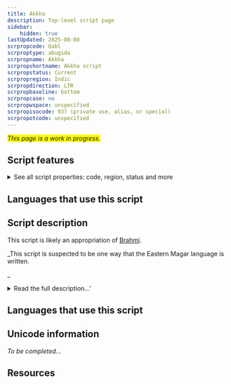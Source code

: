 ```yaml
---
title: Akkha
description: Top-level script page
sidebar:
    hidden: true
lastUpdated: 2025-08-08
scrpropcode: Qabl
scrproptype: abugida
scrpropname: Akkha
scrpropshortname: Akkha script
scrpropstatus: Current
scrpropregion: Indic
scrpropdirection: LTR
scrpropbaseline: bottom
scrpropcase: no
scrpropwspace: unspecified
scrpropisocode: 937 (private use, alias, or special)
scrpropotcode: unspecified
---
```


<span style='background-color:yellow'>_This page is a work in progress._</span>


## Script features

<details>
<summary> See all script properties: code, region, status and more</summary>
<ScriptInfo />
</details>

## Languages that use this script

<WsList script='Qabl' wsMax='5' />

## Script description

This script is likely an appropriation of [Brahmi](/scrlang/script-brah).

_This script is suspected to be one way that the Eastern Magar language is written. 

_

<details>
<summary>Read the full description...'</summary>It is not currently recognized by [ISO 15924](http://www.unicode.org/iso15924/), but is included in ScriptSource for research purposes. If you have any information on this script, please add the information to the site. Your contributions can be a great help in refining and expanding the ISO 15924 standard.
</details>

## Languages that use this script

<WsList script='Qabl' wsMax='5' />

## Unicode information

_To be completed..._

## Resources

<ScriptResources detailSummary='seemore' />

